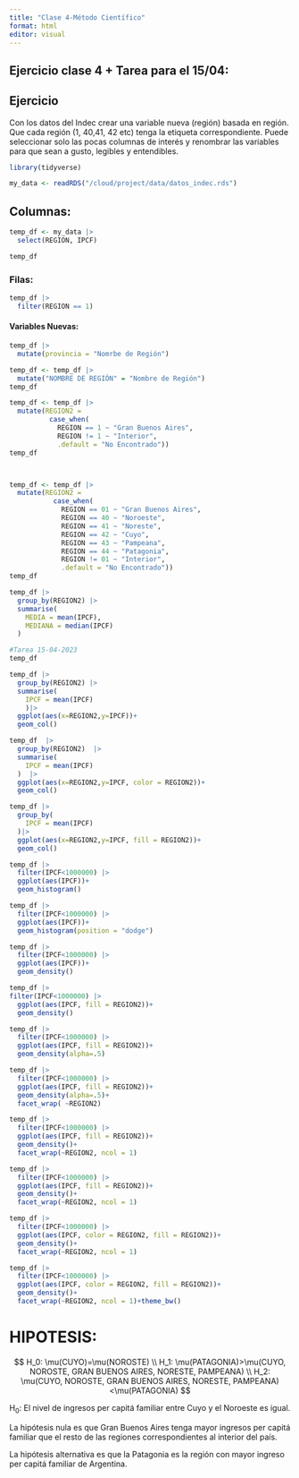 ```yaml
---
title: "Clase 4-Método Científico"
format: html
editor: visual
---
```


## Ejercicio clase 4 + Tarea para el 15/04:

## Ejercicio

Con los datos del Indec crear una variable nueva (región) basada en región. Que cada región (1, 40,41, 42 etc) tenga la etiqueta correspondiente. Puede seleccionar solo las pocas columnas de interés y renombrar las variables para que sean a gusto, legibles y entendibles.

```r
library(tidyverse)

```

```r
my_data <- readRDS("/cloud/project/data/datos_indec.rds")
```

## Columnas:

```r
temp_df <- my_data |> 
  select(REGION, IPCF)
```

```r
temp_df
```

### Filas:

```r
temp_df |> 
  filter(REGION == 1)
```

#### Variables Nuevas:

```r
temp_df |> 
  mutate(provincia = "Nomrbe de Región")
```

```r
temp_df <- temp_df |>
  mutate("NOMBRE DE REGIÓN" = "Nombre de Región")
temp_df
```

```r
temp_df <- temp_df |>
  mutate(REGION2 =
          case_when(
            REGION == 1 ~ "Gran Buenos Aires",
            REGION != 1 ~ "Interior",
            .default = "No Encontrado"))
temp_df
```

```         
 
```

```r
temp_df <- temp_df |>
  mutate(REGION2 =
           case_when(
             REGION == 01 ~ "Gran Buenos Aires",
             REGION == 40 ~ "Noroeste",
             REGION == 41 ~ "Noreste",
             REGION == 42 ~ "Cuyo",
             REGION == 43 ~ "Pampeana",
             REGION == 44 ~ "Patagonia",
             REGION != 01 ~ "Interior",
             .default = "No Encontrado"))
temp_df
```

```r
temp_df |>
  group_by(REGION2) |>
  summarise(
    MEDIA = mean(IPCF),
    MEDIANA = median(IPCF)
  )
```

```r
#Tarea 15-04-2023
temp_df
```

```r
temp_df |>
  group_by(REGION2) |>
  summarise(
    IPCF = mean(IPCF)
    )|>
  ggplot(aes(x=REGION2,y=IPCF))+
  geom_col()
```

```r
temp_df  |>
  group_by(REGION2)  |>
  summarise(
    IPCF = mean(IPCF)
  )  |>
  ggplot(aes(x=REGION2,y=IPCF, color = REGION2))+
  geom_col()
```

```r
temp_df |>
  group_by(
    IPCF = mean(IPCF)
  )|>
  ggplot(aes(x=REGION2,y=IPCF, fill = REGION2))+
  geom_col()
```

```r
temp_df |>
  filter(IPCF<1000000) |>
  ggplot(aes(IPCF))+
  geom_histogram()
```

```r
temp_df |>
  filter(IPCF<1000000) |>
  ggplot(aes(IPCF))+
  geom_histogram(position = "dodge")
```

```r
temp_df |>
  filter(IPCF<1000000) |>
  ggplot(aes(IPCF))+
  geom_density()
```

```r
temp_df |>
filter(IPCF<1000000) |>
  ggplot(aes(IPCF, fill = REGION2))+
  geom_density()
```

```r
temp_df |>
  filter(IPCF<1000000) |>
  ggplot(aes(IPCF, fill = REGION2))+
  geom_density(alpha=.5)
```

```r
temp_df |>
  filter(IPCF<1000000) |>
  ggplot(aes(IPCF, fill = REGION2))+
  geom_density(alpha=.5)+
  facet_wrap( ~REGION2)
```

```r
temp_df |>
  filter(IPCF<1000000) |>
  ggplot(aes(IPCF, fill = REGION2))+
  geom_density()+
  facet_wrap(~REGION2, ncol = 1)
```

```r
temp_df |> 
  filter(IPCF<1000000) |>
  ggplot(aes(IPCF, fill = REGION2))+
  geom_density()+
  facet_wrap(~REGION2, ncol = 1)
```

```r
temp_df |> 
  filter(IPCF<1000000) |>
  ggplot(aes(IPCF, color = REGION2, fill = REGION2))+
  geom_density()+
  facet_wrap(~REGION2, ncol = 1)
```

```r
temp_df |> 
  filter(IPCF<1000000) |>
  ggplot(aes(IPCF, color = REGION2, fill = REGION2))+
  geom_density()+
  facet_wrap(~REGION2, ncol = 1)+theme_bw()
```

# HIPOTESIS:

$$
H_0: \mu(CUYO)=\mu(NOROSTE)
\\
H_1: \mu(PATAGONIA)>\mu(CUYO, NOROSTE, GRAN BUENOS AIRES, NORESTE, PAMPEANA)
\\
H_2: \mu(CUYO, NOROSTE, GRAN BUENOS AIRES, NORESTE, PAMPEANA)<\mu(PATAGONIA)
$$

H~0~: El nivel de ingresos per capitá familiar entre Cuyo y el Noroeste es igual.

La hipótesis nula es que Gran Buenos Aires tenga mayor ingresos per capitá familiar que el resto de las regiones correspondientes al interior del país.

La hipótesis alternativa es que la Patagonia es la región con mayor ingreso per capitá familiar de Argentina.
